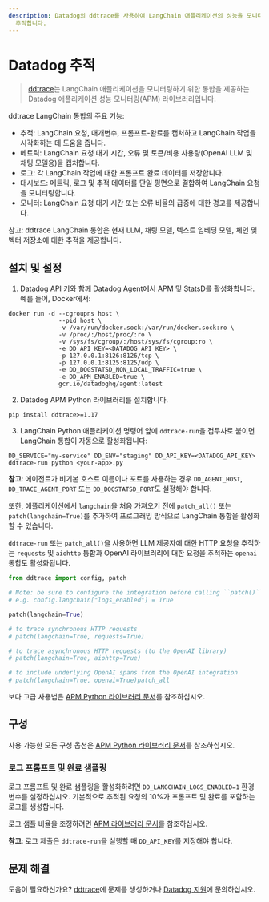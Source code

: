 ```yaml
---
description: Datadog의 ddtrace를 사용하여 LangChain 애플리케이션의 성능을 모니터링하고, 요청, 지연 시간, 오류 등을
  추적합니다.
---
```


# Datadog 추적

> [ddtrace](https://github.com/DataDog/dd-trace-py)는 LangChain 애플리케이션을 모니터링하기 위한 통합을 제공하는 Datadog 애플리케이션 성능 모니터링(APM) 라이브러리입니다.

ddtrace LangChain 통합의 주요 기능:
- 추적: LangChain 요청, 매개변수, 프롬프트-완료를 캡처하고 LangChain 작업을 시각화하는 데 도움을 줍니다.
- 메트릭: LangChain 요청 대기 시간, 오류 및 토큰/비용 사용량(OpenAI LLM 및 채팅 모델용)을 캡처합니다.
- 로그: 각 LangChain 작업에 대한 프롬프트 완료 데이터를 저장합니다.
- 대시보드: 메트릭, 로그 및 추적 데이터를 단일 평면으로 결합하여 LangChain 요청을 모니터링합니다.
- 모니터: LangChain 요청 대기 시간 또는 오류 비율의 급증에 대한 경고를 제공합니다.

참고: ddtrace LangChain 통합은 현재 LLM, 채팅 모델, 텍스트 임베딩 모델, 체인 및 벡터 저장소에 대한 추적을 제공합니다.

## 설치 및 설정

1. Datadog API 키와 함께 Datadog Agent에서 APM 및 StatsD를 활성화합니다. 예를 들어, Docker에서:

```
docker run -d --cgroupns host \
              --pid host \
              -v /var/run/docker.sock:/var/run/docker.sock:ro \
              -v /proc/:/host/proc/:ro \
              -v /sys/fs/cgroup/:/host/sys/fs/cgroup:ro \
              -e DD_API_KEY=<DATADOG_API_KEY> \
              -p 127.0.0.1:8126:8126/tcp \
              -p 127.0.0.1:8125:8125/udp \
              -e DD_DOGSTATSD_NON_LOCAL_TRAFFIC=true \
              -e DD_APM_ENABLED=true \
              gcr.io/datadoghq/agent:latest
```


2. Datadog APM Python 라이브러리를 설치합니다.

```
pip install ddtrace>=1.17
```


3. LangChain Python 애플리케이션 명령어 앞에 `ddtrace-run`을 접두사로 붙이면 LangChain 통합이 자동으로 활성화됩니다:

```
DD_SERVICE="my-service" DD_ENV="staging" DD_API_KEY=<DATADOG_API_KEY> ddtrace-run python <your-app>.py
```


**참고**: 에이전트가 비기본 호스트 이름이나 포트를 사용하는 경우 `DD_AGENT_HOST`, `DD_TRACE_AGENT_PORT` 또는 `DD_DOGSTATSD_PORT`도 설정해야 합니다.

또한, 애플리케이션에서 `langchain`을 처음 가져오기 전에 `patch_all()` 또는 `patch(langchain=True)`를 추가하여 프로그래밍 방식으로 LangChain 통합을 활성화할 수 있습니다.

`ddtrace-run` 또는 `patch_all()`을 사용하면 LLM 제공자에 대한 HTTP 요청을 추적하는 `requests` 및 `aiohttp` 통합과 OpenAI 라이브러리에 대한 요청을 추적하는 `openai` 통합도 활성화됩니다.

```python
from ddtrace import config, patch

# Note: be sure to configure the integration before calling ``patch()``!
# e.g. config.langchain["logs_enabled"] = True

patch(langchain=True)

# to trace synchronous HTTP requests
# patch(langchain=True, requests=True)

# to trace asynchronous HTTP requests (to the OpenAI library)
# patch(langchain=True, aiohttp=True)

# to include underlying OpenAI spans from the OpenAI integration
# patch(langchain=True, openai=True)patch_all
```


보다 고급 사용법은 [APM Python 라이브러리 문서](https://ddtrace.readthedocs.io/en/stable/installation_quickstart.html)를 참조하십시오.

## 구성

사용 가능한 모든 구성 옵션은 [APM Python 라이브러리 문서](https://ddtrace.readthedocs.io/en/stable/integrations.html#langchain)를 참조하십시오.

### 로그 프롬프트 및 완료 샘플링

로그 프롬프트 및 완료 샘플링을 활성화하려면 `DD_LANGCHAIN_LOGS_ENABLED=1` 환경 변수를 설정하십시오. 기본적으로 추적된 요청의 10%가 프롬프트 및 완료를 포함하는 로그를 생성합니다.

로그 샘플 비율을 조정하려면 [APM 라이브러리 문서](https://ddtrace.readthedocs.io/en/stable/integrations.html#langchain)를 참조하십시오.

**참고**: 로그 제출은 `ddtrace-run`을 실행할 때 `DD_API_KEY`를 지정해야 합니다.

## 문제 해결

도움이 필요하신가요? [ddtrace](https://github.com/DataDog/dd-trace-py)에 문제를 생성하거나 [Datadog 지원](https://docs.datadoghq.com/help/)에 문의하십시오.